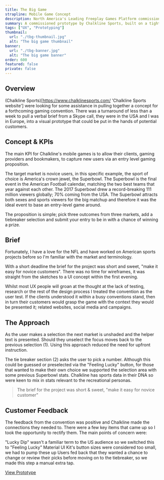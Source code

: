 ```yaml
---
title: The Big Game
strapline: Mobile Game Concept
description: North America's Leading Freeplay Games Platform commissioned a new mobile game concept.
summary: A commissioned prototype by Chalkline Sports, built on a tight turnaround.
tags: ["UX", "Prototyping"]
thumbnail:
  url: "./tbg-thumbnail.jpg"
  alt: "The big game thumbnail"
banner:
  url: "./tbg-banner.jpg"
  alt: "The big game banner"
order: 600
featured: false
private: false
---
```


## Overview

(Chalkline Sports)[https://www.chalklinesports.com/ 'Chalkline Sports website'] were looking for some assistance in pulling together a concept for a forthcoming gaming convention. There was a turnaround of less than a week to pull a verbal brief from a Skype call, they were in the USA and I was in Europe, into a visual prototype that could be put in the hands of potential customers.

## Concept & KPIs

The main KPI for Chalkline's mobile games is to allow their clients, gaming providers and bookmakers, to capture new users via an entry level gaming proposition.

The target market is novice users, in this specific example, the sport of choice is America's crown jewel, the Superbowl. The Superbowl is the final event in the American Football calendar, matching the two best teams that year against each other. The 2017 Superbowl drew a record-breaking 111 million viewers globally; 70% coming from the USA. The Superbowl attracts both sexes and sports viewers for the big matchup and therefore it was the ideal event to base an entry-level game around.

The proposition is simple; pick three outcomes from three markets, add a tiebreaker selection and submit your entry to be in with a chance of winning a prize.

## Brief

Fortunately, I have a love for the NFL and have worked on American sports projects before so I'm familiar with the market and terminology.

With a short deadline the brief for the project was short and sweet, "make it easy for novice customers". There was no time for wireframes, it was straight from the sketches to a UI concept within the first evening.

Whilst most UX people will groan at the thought at the lack of testing, research or the rest of the design process I treated the convention as the user test. If the clients understood it within a busy conventions stand, then in turn their customers would grasp the game with the context they would be presented it; related websites, social media and campaigns.

<ImageText sectionColour="section-white" image="tbg-approach" altText="Snapshots of the prototype">

## The Approach

As the user makes a selection the next market is unshaded and the helper text is presented. Should they unselect the focus moves back to the previous selection (1). Using this approach reduced the need for upfront instruction.

The tie breaker section (2) asks the user to pick a number. Although this could be guessed or preselected via the "Feeling Lucky" button, for those that wanted to make their own choice we supported the selection area with some previous Superbowl stats. Chalkline has sports data in their DNA so were keen to mix in stats relevant to the recreational personas.

</ImageText>

<Blockquote>
  The brief for the project was short &amp; sweet, "make it easy for novice
  customer"
</Blockquote>

<ImageText image="tbg-mockup" altText="Screenshot inside a mobile phone">

## Customer Feedback

The feedback from the convention was positive and Chalkline made the connections they needed to. There were a few key items that came up so I took the opportunity to rectify them. The main points of concern were:

"Lucky Dip" wasn't a familiar term to the US audience so we switched this to "Feeling Lucky"
Material UI Kit's button sizes were considered too small, we had to pump these up
Users fed back that they wanted a chance to change or review their picks before moving on to the tiebreaker, so we made this step a manual extra tap.

<div className="my-8">
  <a
    href="https://marvelapp.com/52479f3"
    className="btn btn-primary"
    target="_blank"
  >
    View Prototype
  </a>
</div>

</ImageText>

